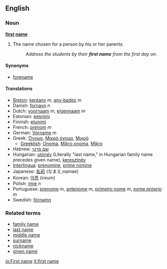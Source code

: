 ==English==

===Noun===
'''[[first]] [[name]]'''
# The name chosen for a person by his or her parents.
#:''Address the students by their '''first name''' from the first day on.''

====Synonyms====
*[[forename]]

====Translations====
*[[Breton]]: [[kentanv]] ''m'', [[anv-badez]] ''m''
*Danish: [[fornavn]] ''n''
*Dutch: [[voornaam]] ''m'', [[eigennaam]] ''m''
*Estonian: [[eesnimi]]
*Finnish: [[etunimi]]
*French: [[prénom]] ''m''
*German: [[Vorname]] ''m''
*Greek: [[Όνομα]], [[Μικρό όνομα]], [[Μικρό]]
**[[Greeklish]]: [[Onoma]], [[Mikro onoma]], [[Mikro]]
*Hebrew: [[שם פרטי]]
*Hungarian: [[utónév]] (Literally "last name," in Hungarian family name precedes given name), [[keresztnév]]
*[[Interlingua]]: [[prenomine]], [[prime nomine]]
*Japanese: [[名前]] (なまえ;namae)
*Korean: [[이름]] (ireum)
*Polish: [[imię]] ''n''
*Portuguese: [[prenome]] ''m'', [[antenome]] ''m'', [[primeiro nome]] ''m'', [[nome próprio]] ''m''
*Swedish: [[förnamn]]

===Related terms=== 
*[[family name]]
*[[last name]]
*[[middle name]]
*[[surname]]
*[[nickname]]
*[[given name]]

[[io:First name]]
[[it:first name]]